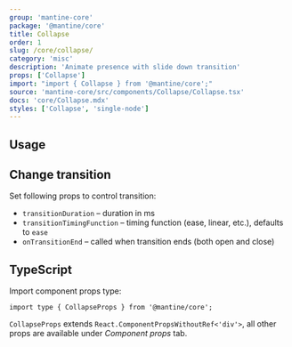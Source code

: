 ```yaml
---
group: 'mantine-core'
package: '@mantine/core'
title: Collapse
order: 1
slug: /core/collapse/
category: 'misc'
description: 'Animate presence with slide down transition'
props: ['Collapse']
import: "import { Collapse } from '@mantine/core';"
source: 'mantine-core/src/components/Collapse/Collapse.tsx'
docs: 'core/Collapse.mdx'
styles: ['Collapse', 'single-node']
---
```



## Usage

<Demo data={CollapseDemos.usage} />

## Change transition

Set following props to control transition:

- `transitionDuration` – duration in ms
- `transitionTimingFunction` – timing function (ease, linear, etc.), defaults to `ease`
- `onTransitionEnd` – called when transition ends (both open and close)

<Demo data={CollapseDemos.transition} />

## TypeScript

Import component props type:

```tsx
import type { CollapseProps } from '@mantine/core';
```

`CollapseProps` extends `React.ComponentPropsWithoutRef<'div'>`, all other props are available under _Component props_ tab.
